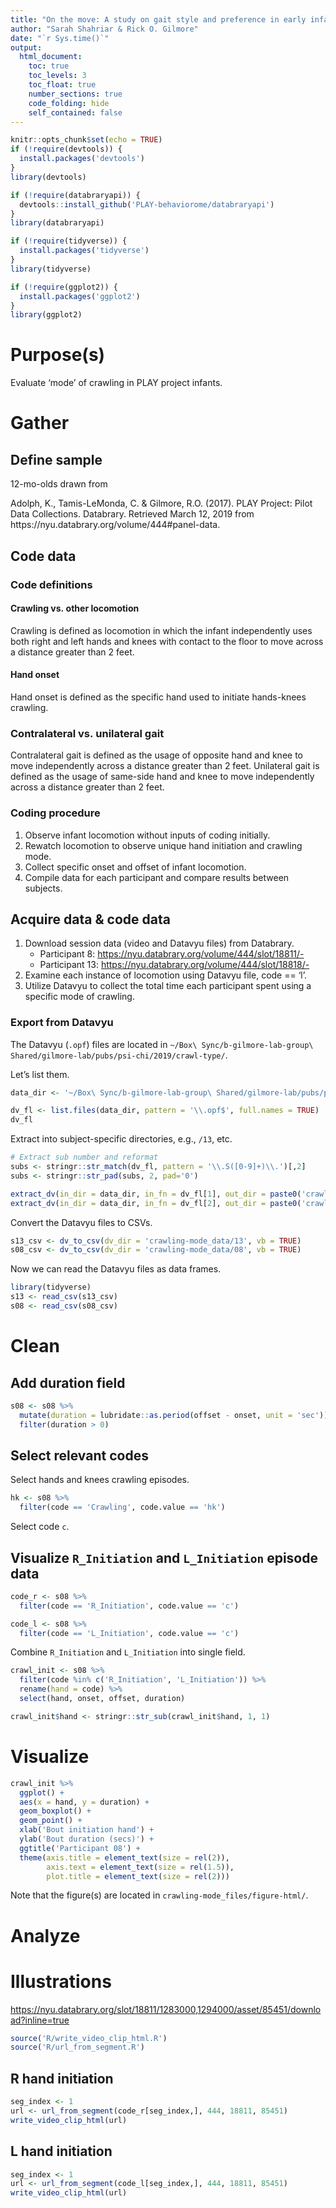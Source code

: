 ```yaml
---
title: "On the move: A study on gait style and preference in early infancy"
author: "Sarah Shahriar & Rick O. Gilmore"
date: "`r Sys.time()`"
output: 
  html_document:
    toc: true
    toc_levels: 3
    toc_float: true
    number_sections: true
    code_folding: hide
    self_contained: false
---
```


```r
knitr::opts_chunk$set(echo = TRUE)
if (!require(devtools)) {
  install.packages('devtools')
}
library(devtools)

if (!require(databraryapi)) {
  devtools::install_github('PLAY-behaviorome/databraryapi')
}
library(databraryapi)

if (!require(tidyverse)) {
  install.packages('tidyverse')
}
library(tidyverse)

if (!require(ggplot2)) {
  install.packages('ggplot2')
}
library(ggplot2)
```

# Purpose(s)

Evaluate 'mode' of crawling in PLAY project infants.

# Gather

## Define sample

12-mo-olds drawn from 

Adolph, K., Tamis-LeMonda, C. & Gilmore, R.O. (2017). PLAY Project: Pilot Data Collections. Databrary. Retrieved March 12, 2019 from https://nyu.databrary.org/volume/444#panel-data.

## Code data

### Code definitions

#### Crawling vs. other locomotion

Crawling is defined as locomotion in which the infant independently uses both right and left hands and knees with contact to the floor to move across a distance greater than 2 feet.

#### Hand onset

Hand onset is defined as the specific hand used to initiate hands-knees crawling.

### Contralateral vs. unilateral gait
Contralateral gait is defined as the usage of opposite hand and knee to move independently across a distance greater than 2 feet. Unilateral gait is defined as the usage of same-side hand and knee to move independently across a distance greater than 2 feet. 

### Coding procedure

1. Observe infant locomotion without inputs of coding initially.
2. Rewatch locomotion to observe unique hand initiation and crawling mode.
3. Collect specific onset and offset of infant locomotion.
4. Compile data for each participant and compare results between subjects.

## Acquire data & code data

1. Download session data (video and Datavyu files) from Databrary.
    - Participant 8: <https://nyu.databrary.org/volume/444/slot/18811/->
    - Participant 13: <https://nyu.databrary.org/volume/444/slot/18818/->
2. Examine each instance of locomotion using Datavyu file, code == 'l'.
3. Utilize Datavyu to collect the total time each participant spent using a specific mode of crawling.

### Export from Datavyu

The Datavyu (`.opf`) files are located in `~/Box\ Sync/b-gilmore-lab-group\ Shared/gilmore-lab/pubs/psi-chi/2019/crawl-type/`.

Let's list them.

```r
data_dir <- '~/Box\ Sync/b-gilmore-lab-group\ Shared/gilmore-lab/pubs/psi-chi/2019/crawl-type/'

dv_fl <- list.files(data_dir, pattern = '\\.opf$', full.names = TRUE)
dv_fl
```

Extract into subject-specific directories, e.g., `/13`, etc.

```r
# Extract sub number and reformat
subs <- stringr::str_match(dv_fl, pattern = '\\.S([0-9]+)\\.')[,2]
subs <- stringr::str_pad(subs, 2, pad='0')

extract_dv(in_dir = data_dir, in_fn = dv_fl[1], out_dir = paste0('crawling-mode_data/', subs[1]))
extract_dv(in_dir = data_dir, in_fn = dv_fl[2], out_dir = paste0('crawling-mode_data/', subs[2]))
```

Convert the Datavyu files to CSVs.

```r
s13_csv <- dv_to_csv(dv_dir = 'crawling-mode_data/13', vb = TRUE)
s08_csv <- dv_to_csv(dv_dir = 'crawling-mode_data/08', vb = TRUE)
```

Now we can read the Datavyu files as data frames.

```r
library(tidyverse)
s13 <- read_csv(s13_csv)
s08 <- read_csv(s08_csv)
```

# Clean

## Add duration field

```r
s08 <- s08 %>%
  mutate(duration = lubridate::as.period(offset - onset, unit = 'sec')) %>%
  filter(duration > 0)
```

## Select relevant codes

Select hands and knees crawling episodes.

```r
hk <- s08 %>%
  filter(code == 'Crawling', code.value == 'hk')
```

Select code `c`.

## Visualize `R_Initiation` and `L_Initiation` episode data

```r
code_r <- s08 %>% 
  filter(code == 'R_Initiation', code.value == 'c')
```

```r
code_l <- s08 %>% 
  filter(code == 'L_Initiation', code.value == 'c')
```

Combine `R_Initiation` and `L_Initiation` into single field.

```r
crawl_init <- s08 %>% 
  filter(code %in% c('R_Initiation', 'L_Initiation')) %>%
  rename(hand = code) %>%
  select(hand, onset, offset, duration)

crawl_init$hand <- stringr::str_sub(crawl_init$hand, 1, 1)
```

# Visualize

```r
crawl_init %>% 
  ggplot() +
  aes(x = hand, y = duration) +
  geom_boxplot() +
  geom_point() +
  xlab('Bout initiation hand') +
  ylab('Bout duration (secs)') +
  ggtitle('Participant 08') +
  theme(axis.title = element_text(size = rel(2)),
        axis.text = element_text(size = rel(1.5)),
        plot.title = element_text(size = rel(2)))
```

Note that the figure(s) are located in `crawling-mode_files/figure-html/`.

# Analyze

# Illustrations

<https://nyu.databrary.org/slot/18811/1283000,1294000/asset/85451/download?inline=true>

```r
source('R/write_video_clip_html.R')
source('R/url_from_segment.R')
```

## R hand initiation

```r
seg_index <- 1
url <- url_from_segment(code_r[seg_index,], 444, 18811, 85451)
write_video_clip_html(url)
```

## L hand initiation

```r
seg_index <- 1
url <- url_from_segment(code_l[seg_index,], 444, 18811, 85451)
write_video_clip_html(url)
```

